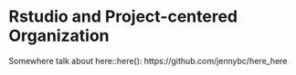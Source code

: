 # Rstudio and Project-centered Organization

Somewhere talk about here::here():  https://github.com/jennybc/here_here